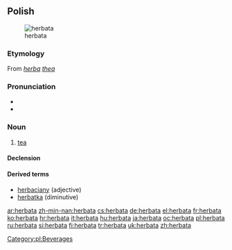 ==Polish==
[[Image:Cup of Earl Gray.jpg|thumb|herbata]]

===Etymology===
From {{etyl|la|pl}} ''[[herba]] [[thea]]''

===Pronunciation===
* {{audio|Pl-herbata.ogg|audio}}
* {{IPA|[xɛrˈbat̪a]|lang=pl}}

===Noun===
{{infl|pl|noun|g=f}}

# [[tea]]

====Declension====
{{pl-decl-noun
|herbata|herbaty
|herbaty|herbat
|herbacie|herbatom
|herbatę|herbaty
|herbatą|herbatami
|herbacie|herbatach
|herbato|herbaty
}}

====Derived terms====
* [[herbaciany]] (adjective)
* [[herbatka]] (diminutive)

[[Category:pl:Beverages]]

[[ar:herbata]]
[[zh-min-nan:herbata]]
[[cs:herbata]]
[[de:herbata]]
[[el:herbata]]
[[fr:herbata]]
[[ko:herbata]]
[[hr:herbata]]
[[it:herbata]]
[[hu:herbata]]
[[ja:herbata]]
[[oc:herbata]]
[[pl:herbata]]
[[ru:herbata]]
[[si:herbata]]
[[fi:herbata]]
[[tr:herbata]]
[[uk:herbata]]
[[zh:herbata]]